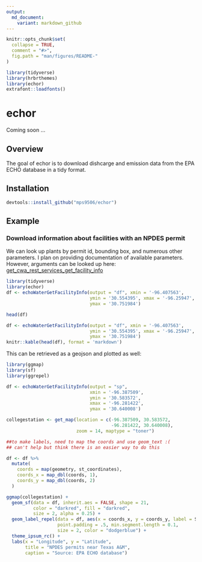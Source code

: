 ```yaml
---
output:
  md_document:
    variant: markdown_github
---
```


<!-- README.md is generated from README.Rmd. Please edit that file -->

```r
knitr::opts_chunk$set(
  collapse = TRUE,
  comment = "#>",
  fig.path = "man/figures/README-"
)

library(tidyverse)
library(hrbrthemes)
library(echor)
extrafont::loadfonts()
```

# echor

Coming soon ...

## Overview

The goal of echor is to download dishcarge and emission data from the EPA ECHO database in a tidy format.

## Installation

```r

devtools::install_github("mps9506/echor")

```

## Example

### Download information about facilities with an NPDES permit

We can look up plants by permit id, bounding box, and numerous other parameters. I plan on providing documentation of available parameters. However, arguments can be looked up here: [get_cwa_rest_services_get_facility_info](https://echo.epa.gov/tools/web-services/facility-search-water#!/Facility_Information/get_cwa_rest_services_get_facility_info)

```r
library(tidyverse)
library(echor)
df <- echoWaterGetFacilityInfo(output = "df", xmin = '-96.407563',
                               ymin = '30.554395', xmax = '-96.25947',
                               ymax = '30.751984')

head(df)
```

```r
df <- echoWaterGetFacilityInfo(output = "df", xmin = '-96.407563',
                               ymin = '30.554395', xmax = '-96.25947',
                               ymax = '30.751984')
knitr::kable(head(df), format = 'markdown')
```

This can be retrieved as a geojson and plotted as well:
```r
library(ggmap)
library(sf)
library(ggrepel)

df <- echoWaterGetFacilityInfo(output = "sp", 
                               xmin = '-96.387509', 
                               ymin = '30.583572', 
                               xmax = '-96.281422', 
                               ymax = '30.640008')

collegestation <- get_map(location = c(-96.387509, 30.583572,
                                       -96.281422, 30.640008), 
                          zoom = 14, maptype = "toner")

##to make labels, need to map the coords and use geom_text :(
## can't help but think there is an easier way to do this

df <- df %>%
  mutate(
    coords = map(geometry, st_coordinates),
    coords_x = map_dbl(coords, 1),
    coords_y = map_dbl(coords, 2)
  )

ggmap(collegestation) + 
  geom_sf(data = df, inherit.aes = FALSE, shape = 21, 
          color = "darkred", fill = "darkred", 
          size = 2, alpha = 0.25) +
  geom_label_repel(data = df, aes(x = coords_x, y = coords_y, label = SourceID),
                   point.padding = .5, min.segment.length = 0.1,
                   size = 2, color = "dodgerblue") +
  theme_ipsum_rc() +
  labs(x = "Longitude", y = "Latitude", 
       title = "NPDES permits near Texas A&M",
       caption = "Source: EPA ECHO database")

```

